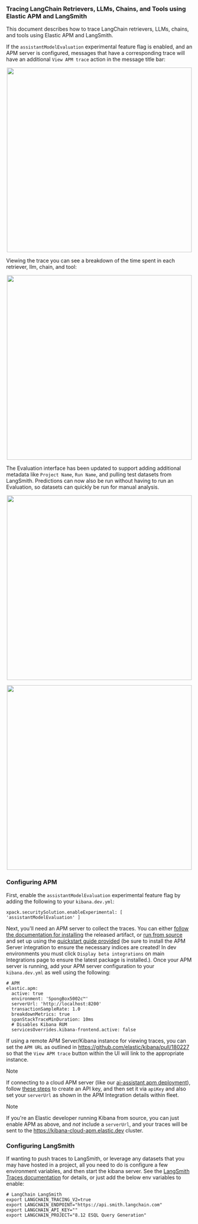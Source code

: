 ### Tracing LangChain Retrievers, LLMs, Chains, and Tools using Elastic APM and LangSmith

This document describes how to trace LangChain retrievers, LLMs, chains, and tools using Elastic APM and LangSmith.

If the `assistantModelEvaluation` experimental feature flag is enabled, and an APM server is configured, messages that have a corresponding trace will have an additional `View APM trace` action in the message title bar:

<p align="center">
  <img width="500" src="https://github.com/elastic/kibana/assets/2946766/e0b372ee-139a-4eed-8b09-f01dd88c72b0" />
</p> 

Viewing the trace you can see a breakdown of the time spent in each retriever, llm, chain, and tool:
<p align="center">
  <img width="500" src="https://github.com/elastic/kibana/assets/2946766/f7cbd4bc-207c-4c88-a032-70a8de4f9b9a" />
</p> 

The Evaluation interface has been updated to support adding additional metadata like `Project Name`, `Run Name`, and pulling test datasets from LangSmith. Predictions can now also be run without having to run an Evaluation, so datasets can quickly be run for manual analysis.

<p align="center">
  <img width="500" src="https://github.com/elastic/kibana/assets/2946766/acebf719-29fd-4fcc-aef1-99fd00ca800a" />
</p> 


<p align="center">
  <img width="500" src="https://github.com/elastic/kibana/assets/2946766/7081d993-cbe0-4465-a734-ff9be14d7d0d" />
</p> 


### Configuring APM

First, enable the `assistantModelEvaluation` experimental feature flag by adding the following to your `kibana.dev.yml`:

```
xpack.securitySolution.enableExperimental: [ 'assistantModelEvaluation' ]
```

Next, you'll need an APM server to collect the traces. You can either [follow the documentation for installing](https://www.elastic.co/guide/en/apm/guide/current/installing.html) the released artifact, or [run from source](https://github.com/elastic/apm-server#apm-server-development) and set up using the [quickstart guide provided](https://www.elastic.co/guide/en/apm/guide/current/apm-quick-start.html) (be sure to install the APM Server integration to ensure the necessary indices are created! In dev environments you must click `Display beta integrations` on main Integrations page to ensure the latest package is installed.).  Once your APM server is running, add your APM server configuration to your `kibana.dev.yml` as well using the following:

```
# APM
elastic.apm:
  active: true
  environment: 'SpongBox5002c™'
  serverUrl: 'http://localhost:8200'
  transactionSampleRate: 1.0
  breakdownMetrics: true
  spanStackTraceMinDuration: 10ms
  # Disables Kibana RUM
  servicesOverrides.kibana-frontend.active: false
```

If using a remote APM Server/Kibana instance for viewing traces, you can set the `APM URL` as outlined in https://github.com/elastic/kibana/pull/180227 so that the `View APM trace` button within the UI will link to the appropriate instance.

> [!NOTE]
>  If connecting to a cloud APM server (like our [ai-assistant apm deployment](https://ai-assistant-apm-do-not-delete.kb.us-central1.gcp.cloud.es.io/)), follow [these steps](https://www.elastic.co/guide/en/apm/guide/current/api-key.html#create-an-api-key) to create an API key, and then set it via `apiKey` and also set your `serverUrl` as shown in the APM Integration details within fleet.

> [!NOTE]
>  If you're an Elastic developer running Kibana from source, you can just enable APM as above, and _not_ include a `serverUrl`, and your traces will be sent to the https://kibana-cloud-apm.elastic.dev cluster. 

### Configuring LangSmith

If wanting to push traces to LangSmith, or leverage any datasets that you may have hosted in a project, all you need to do is configure a few environment variables, and then start the kibana server. See the [LangSmith Traces documentation](https://docs.smith.langchain.com/tracing) for details, or just add the below env variables to enable:

```
# LangChain LangSmith
export LANGCHAIN_TRACING_V2=true
export LANGCHAIN_ENDPOINT="https://api.smith.langchain.com"
export LANGCHAIN_API_KEY=""
export LANGCHAIN_PROJECT="8.12 ESQL Query Generation"
```

